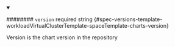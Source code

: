 
<details className="config-field" data-expandable="false" open>
<summary>

######## `version` <span className="config-field-required" data-required="false">required</span> <span className="config-field-type">string</span> <span className="config-field-default"></span> <span className="config-field-enum"></span> {#spec-versions-template-workloadVirtualClusterTemplate-spaceTemplate-charts-version}

Version is the chart version in the repository

</summary>



</details>
